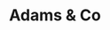 ---
title: "Adams & Co"
publishedAt: "2024-04-08"
summary: "Adams & Co. has been designing their own line and wholesaling their products for more than 8 years. They offer a modern twist and traditional flair to the home décor global industry. Whatever your decorating style may be, you will find the perfect decoration that is tailored fit to your personality from their product collection. Turn your ordinary space with style! Visit site at https://www.adamsandco.net/"
images:
  - "/images/projects/adamsandco/adamsandco-01.png"
  - "/images/projects/adamsandco/adamsandco-02.png"
---